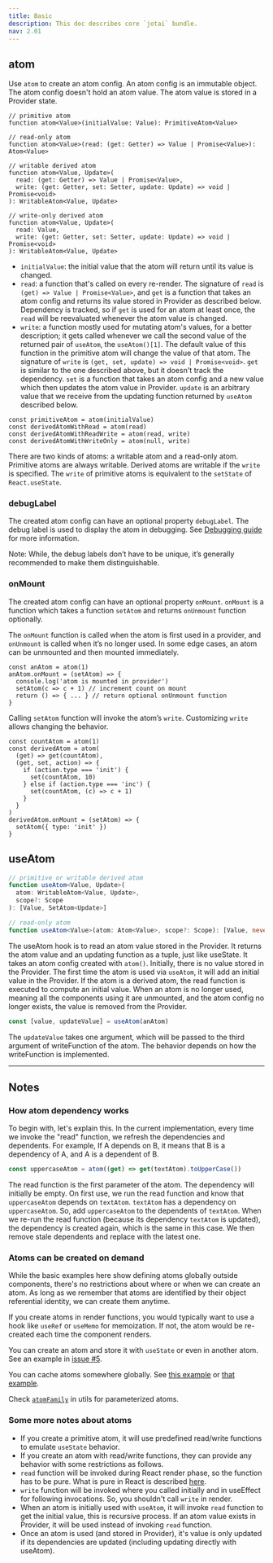 ```yaml
---
title: Basic
description: This doc describes core `jotai` bundle.
nav: 2.01
---
```


## atom

Use `atom` to create an atom config. An atom config is an immutable object. The atom config doesn't hold an atom value. The atom value is stored in a Provider state.

```tsx
// primitive atom
function atom<Value>(initialValue: Value): PrimitiveAtom<Value>

// read-only atom
function atom<Value>(read: (get: Getter) => Value | Promise<Value>): Atom<Value>

// writable derived atom
function atom<Value, Update>(
  read: (get: Getter) => Value | Promise<Value>,
  write: (get: Getter, set: Setter, update: Update) => void | Promise<void>
): WritableAtom<Value, Update>

// write-only derived atom
function atom<Value, Update>(
  read: Value,
  write: (get: Getter, set: Setter, update: Update) => void | Promise<void>
): WritableAtom<Value, Update>
```

- `initialValue`: the initial value that the atom will return until its value is changed.
- `read`: a function that's called on every re-render. The signature of `read` is `(get) => Value | Promise<Value>`, and `get` is a function that takes an atom config and returns its value stored in Provider as described below. Dependency is tracked, so if `get` is used for an atom at least once, the `read` will be reevaluated whenever the atom value is changed.
- `write`: a function mostly used for mutating atom's values, for a better description; it gets called whenever we call the second value of the returned pair of `useAtom`, the `useAtom()[1]`. The default value of this function in the primitive atom will change the value of that atom. The signature of `write` is `(get, set, update) => void | Promise<void>`. `get` is similar to the one described above, but it doesn't track the dependency. `set` is a function that takes an atom config and a new value which then updates the atom value in Provider. `update` is an arbitrary value that we receive from the updating function returned by `useAtom` described below.

```tsx
const primitiveAtom = atom(initialValue)
const derivedAtomWithRead = atom(read)
const derivedAtomWithReadWrite = atom(read, write)
const derivedAtomWithWriteOnly = atom(null, write)
```

There are two kinds of atoms: a writable atom and a read-only atom. Primitive atoms are always writable. Derived atoms are writable if the `write` is specified. The `write` of primitive atoms is equivalent to the `setState` of `React.useState`.

### debugLabel

The created atom config can have an optional property `debugLabel`. The debug label is used to display the atom in debugging. See [Debugging guide](../guides/debugging.mdx) for more information.

Note: While, the debug labels don’t have to be unique, it’s generally recommended to make them distinguishable.

### onMount

The created atom config can have an optional property `onMount`. `onMount` is a function which takes a function `setAtom` and returns `onUnmount` function optionally.

The `onMount` function is called when the atom is first used in a provider, and `onUnmount` is called when it’s no longer used. In some edge cases, an atom can be unmounted and then mounted immediately.

```tsx
const anAtom = atom(1)
anAtom.onMount = (setAtom) => {
  console.log('atom is mounted in provider')
  setAtom(c => c + 1) // increment count on mount
  return () => { ... } // return optional onUnmount function
}
```

Calling `setAtom` function will invoke the atom’s `write`. Customizing `write` allows changing the behavior.

```tsx
const countAtom = atom(1)
const derivedAtom = atom(
  (get) => get(countAtom),
  (get, set, action) => {
    if (action.type === 'init') {
      set(countAtom, 10)
    } else if (action.type === 'inc') {
      set(countAtom, (c) => c + 1)
    }
  }
)
derivedAtom.onMount = (setAtom) => {
  setAtom({ type: 'init' })
}
```

## useAtom

```ts
// primitive or writable derived atom
function useAtom<Value, Update>(
  atom: WritableAtom<Value, Update>,
  scope?: Scope
): [Value, SetAtom<Update>]

// read-only atom
function useAtom<Value>(atom: Atom<Value>, scope?: Scope): [Value, never]
```

The useAtom hook is to read an atom value stored in the Provider. It returns the atom value and an updating function as a tuple, just like useState. It takes an atom config created with `atom()`. Initially, there is no value stored in the Provider. The first time the atom is used via `useAtom`, it will add an initial value in the Provider. If the atom is a derived atom, the read function is executed to compute an initial value. When an atom is no longer used, meaning all the components using it are unmounted, and the atom config no longer exists, the value is removed from the Provider.

```js
const [value, updateValue] = useAtom(anAtom)
```

The `updateValue` takes one argument, which will be passed to the third argument of writeFunction of the atom. The behavior depends on how the writeFunction is implemented.

---

## Notes

### How atom dependency works

To begin with, let's explain this. In the current implementation, every time we invoke the "read" function, we refresh the dependencies and dependents. For example, If A depends on B, it means that B is a dependency of A, and A is a dependent of B.

```js
const uppercaseAtom = atom((get) => get(textAtom).toUpperCase())
```

The read function is the first parameter of the atom.
The dependency will initially be empty. On first use, we run the read function and know that `uppercaseAtom` depends on `textAtom`. `textAtom` has a dependency on `uppercaseAtom`. So, add `uppercaseAtom` to the dependents of `textAtom`.
When we re-run the read function (because its dependency `textAtom` is updated),
the dependency is created again, which is the same in this case. We then remove stale dependents and replace with the latest one.

### Atoms can be created on demand

While the basic examples here show defining atoms globally outside components,
there's no restrictions about where or when we can create an atom.
As long as we remember that atoms are identified by their object referential identity,
we can create them anytime.

If you create atoms in render functions, you would typically want to use
a hook like `useRef` or `useMemo` for memoization. If not, the atom would be re-created each time the component renders.

You can create an atom and store it with `useState` or even in another atom.
See an example in [issue #5](https://github.com/pmndrs/jotai/issues/5).

You can cache atoms somewhere globally.
See [this example](https://twitter.com/dai_shi/status/1317653548314718208) or
[that example](https://github.com/pmndrs/jotai/issues/119#issuecomment-706046321).

Check [`atomFamily`](../api/utils.mdx#atom-family) in utils for parameterized atoms.

### Some more notes about atoms

- If you create a primitive atom, it will use predefined read/write functions to emulate `useState` behavior.
- If you create an atom with read/write functions, they can provide any behavior with some restrictions as follows.
- `read` function will be invoked during React render phase, so the function has to be pure. What is pure in React is described [here](https://gist.github.com/sebmarkbage/75f0838967cd003cd7f9ab938eb1958f).
- `write` function will be invoked where you called initially and in useEffect for following invocations. So, you shouldn't call `write` in render.
- When an atom is initially used with `useAtom`, it will invoke `read` function to get the initial value, this is recursive process. If an atom value exists in Provider, it will be used instead of invoking `read` function.
- Once an atom is used (and stored in Provider), it's value is only updated if its dependencies are updated (including updating directly with useAtom).

